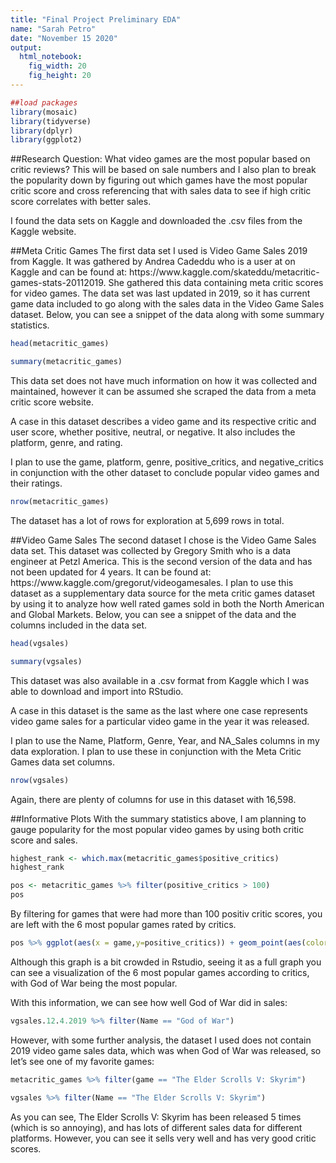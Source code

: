 ```yaml
---
title: "Final Project Preliminary EDA"
name: "Sarah Petro"
date: "November 15 2020"
output: 
  html_notebook: 
    fig_width: 20
    fig_height: 20
---
```

```r
##load packages
library(mosaic)
library(tidyverse)
library(dplyr)
library(ggplot2)
```


##Research Question: 
What video games are the most popular based on critic reviews? This will be based on sale numbers and I also plan to break the popularity down by figuring out which games have the most popular critic score and cross referencing that with sales data to see if high critic score correlates with better sales.

I found the data sets on Kaggle and downloaded the .csv files from the Kaggle website.


##Meta Critic Games
The first data set I used is Video Game Sales 2019 from Kaggle. It was gathered by Andrea Cadeddu who is a user at on Kaggle and can be found at: https://www.kaggle.com/skateddu/metacritic-games-stats-20112019. She gathered this data containing meta critic scores for video games. The data set was last updated in 2019, so it has current game data included to go along with the sales data in the Video Game Sales dataset.
Below, you can see a snippet of the data along with some summary statistics. 
```r
head(metacritic_games)
```
```r
summary(metacritic_games)
```
This data set does not have much information on how it was collected and maintained, however it can be assumed she scraped the data from a meta critic score website.

A case in this dataset describes a video game and its respective critic and user score, whether positive, neutral, or negative. It also includes the platform, genre, and rating.

I plan to use the game, platform, genre, positive_critics, and negative_critics in conjunction with the other dataset to conclude popular video games and their ratings.

```r
nrow(metacritic_games)
```
The dataset has a lot of rows for exploration at 5,699 rows in total.


##Video Game Sales
The second dataset I chose is the Video Game Sales data set. This dataset was collected by Gregory Smith who is a data engineer at Petzl America. This is the second version of the data and has not been updated for 4 years. It can be found at: https://www.kaggle.com/gregorut/videogamesales.
I plan to use this dataset as a supplementary data source for the meta critic games dataset by using it to analyze how well rated games sold in both the North American and Global Markets.
Below, you can see a snippet of the data and the columns included in the data set.
```r
head(vgsales)
```
```r
summary(vgsales)
```
This dataset was also available in a .csv format from Kaggle which I was able to download and import into RStudio.

A case in this dataset is the same as the last where one case represents video game sales for a particular video game in the year it was released.

I plan to use the Name, Platform, Genre, Year, and NA_Sales columns in my data exploration. I plan to use these in conjunction with the Meta Critic Games data set columns.

```r
nrow(vgsales)
```
Again, there are plenty of columns for use in this dataset with 16,598.

##Informative Plots
With the summary statistics above, I am planning to gauge popularity for the most popular video games by using both critic score and sales.



```r
highest_rank <- which.max(metacritic_games$positive_critics)
highest_rank
```
```r
pos <- metacritic_games %>% filter(positive_critics > 100)
pos
```
By filtering for games that were had more than 100 positiv critic scores, you are left with the 6 most popular games rated by critics.

```r
pos %>% ggplot(aes(x = game,y=positive_critics)) + geom_point(aes(color=game)) + theme(axis.text.x = element_text(angle = 60, vjust = 1, hjust=1))
```
Although this graph is a bit crowded in Rstudio, seeing it as a full graph you can see a visualization of the 6 most popular games according to critics, with God of War being the most popular.

With this information, we can see how well God of War did in sales:
```r
vgsales.12.4.2019 %>% filter(Name == "God of War")
```
However, with some further analysis, the dataset I used does not contain 2019 video game sales data, which was when God of War was released, so let's see one of my favorite games:

```r
metacritic_games %>% filter(game == "The Elder Scrolls V: Skyrim")
```
```r
vgsales %>% filter(Name == "The Elder Scrolls V: Skyrim")
```

As you can see, The Elder Scrolls V: Skyrim has been released 5 times (which is so annoying), and has lots of different sales data for different platforms. However, you can see it sells very well and has very good critic scores.

